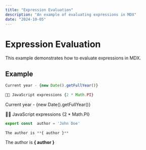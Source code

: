 ```yaml
---
title: "Expression Evaluation"
description: "An example of evaluating expressions in MDX"
date: "2024-10-05"
---
```



# Expression Evaluation

This example demonstrates how to evaluate expressions in MDX.

## Example

```js filename="demo.js" copy {3} showLineNumbers
Current year - {new Date().getFullYear()}
 
🧑‍💻 JavaScript expressions {2 * Math.PI}
```

Current year - {new Date().getFullYear()}
 
🧑‍💻 JavaScript expressions {2 * Math.PI}

```js filename="demo2.js" copy {3} showLineNumbers
export const  author = 'John Doe'
 
The author is **{ author }**
```

 
The author is **{ author }**